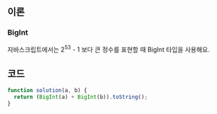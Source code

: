 ## 이론

### BigInt

자바스크립트에서는 2<sup>53</sup> - 1 보다 큰 정수를 표현할 때 BigInt 타입을 사용해요.

## 코드

```js
function solution(a, b) {
  return (BigInt(a) + BigInt(b)).toString();
}
```
